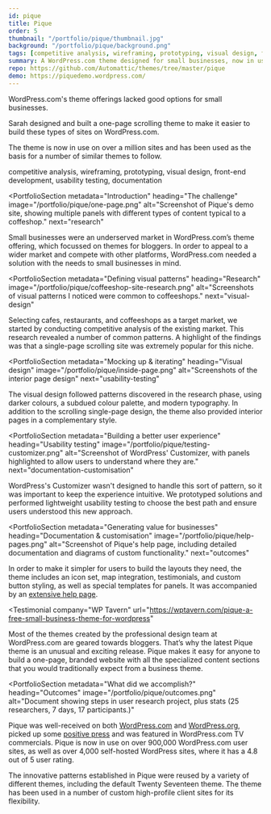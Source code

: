 ```yaml
---
id: pique
title: Pique
order: 5
thumbnail: "/portfolio/pique/thumbnail.jpg"
background: "/portfolio/pique/background.png"
tags: [competitive analysis, wireframing, prototyping, visual design, front-end development, usability testing, documentation]
summary: A WordPress.com theme designed for small businesses, now in use on nearly one million WordPress sites.
repo: https://github.com/Automattic/themes/tree/master/pique
demo: https://piquedemo.wordpress.com/
---
```



<PortfolioSummary next="the-challenge">

<div>
  <IconHeading problem />

  WordPress.com's theme offerings lacked good options for small businesses.
</div>

<div>
  <IconHeading solution />

  Sarah designed and built a one-page scrolling theme to make it easier to build these types of sites on WordPress.com.
</div>

<div>
  <IconHeading result />

  The theme is now in use on over a million sites and has been used as the basis for a number of similar themes to follow.
</div>

<div>
  <IconHeading role />

  competitive analysis, wireframing, prototyping, visual design, front-end development, usability testing, documentation
</div>
</PortfolioSummary>

<ImagePanel dark alt="A mockup showing screenshots of the design system documentation site on a desktop, tablet, and phone." image="/portfolio/pique/pique-device-mockup.png" />

<PortfolioSection
  metadata="Introduction"
  heading="The challenge"
  image="/portfolio/pique/one-page.png"
  alt="Screenshot of Pique's demo site, showing multiple panels with different types of content typical to a coffeshop."
  next="research"
  >

  Small businesses were an underserved market in WordPress.com’s theme offering, which focussed on themes for bloggers. In order to appeal to a wider market and compete with other platforms, WordPress.com needed a solution with the needs to small businesses in mind.

</PortfolioSection>

<PortfolioSection
  metadata="Defining visual patterns"
  heading="Research"
  image="/portfolio/pique/coffeeshop-site-research.png"
  alt="Screenshots of visual patterns I noticed were common to coffeeshops."
  next="visual-design"
  >

  Selecting cafes, restaurants, and coffeeshops as a target market, we started by conducting competitive analysis of the existing market. This research revealed a number of common patterns. A highlight of the findings was that a single-page scrolling site was extremely popular for this niche.

</PortfolioSection>

<PortfolioSection
  metadata="Mocking up & iterating"
  heading="Visual design"
  image="/portfolio/pique/inside-page.png"
  alt="Screenshots of the interior page design"
  next="usability-testing"
  >

  The visual design followed patterns discovered in the research phase, using darker colours, a subdued colour palette, and modern typography. In addition to the scrolling single-page design, the theme also provided interior pages in a complementary style.
</PortfolioSection>

<PortfolioSection
  metadata="Building a better user experience"
  heading="Usability testing"
  image="/portfolio/pique/testing-customizer.png"
  alt="Screenshot of WordPress' Customizer, with panels highlighted to allow users to understand where they are."
  next="documentation-customisation"
  >

  WordPress's Customizer wasn't designed to handle this sort of pattern, so it was important to keep the experience intuitive. We prototyped solutions and performed lightweight usability testing to choose the best path and ensure users understood this new approach.

</PortfolioSection>

<PortfolioSection
  metadata="Generating value for businesses"
  heading="Documentation & customisation"
  image="/portfolio/pique/help-pages.png"
  alt="Screenshot of Pique's help page, including detailed documentation and diagrams of custom functionality."
  next="outcomes"
  >

  In order to make it simpler for users to build the layouts they need, the theme includes an icon set, map integration, testimonials, and custom button styling, as well as special templates for panels. It was accompanied by an [extensive help page](https://wordpress.com/theme/pique).
</PortfolioSection>

<Panel dark>

<Testimonial
  company="WP Tavern"
  url="https://wptavern.com/pique-a-free-small-business-theme-for-wordpress"
>

<Paragraph large inverse>
  Most of the themes created by the professional design team at WordPress.com are geared towards bloggers. That’s why the latest Pique theme is an unusual and exciting release.
</Paragraph>

<Paragraph large inverse>
  Pique makes it easy for anyone to build a one-page, branded website with all the specialized content sections that you would traditionally expect from a business theme.
</Paragraph>

</Testimonial>

</Panel>

<PortfolioSection
  metadata="What did we accomplish?"
  heading="Outcomes"
  image="/portfolio/pique/outcomes.png"
  alt="Document showing steps in user research project, plus stats (25 researchers, 7 days, 17 participants.)"
  >

  Pique was well-received on both [WordPress.com](https://en.blog.wordpress.com/2015/12/17/pique/) and [WordPress.org](https://wordpress.org/support/theme/pique/reviews/), picked up some [positive press](https://wptavern.com/pique-a-free-small-business-theme-for-wordpress) and was featured in WordPress.com TV commercials. Pique is now in use on over 900,000 WordPress.com user sites, as well as over 4,000 self-hosted WordPress sites, where it has a 4.8 out of 5 user rating.

  The innovative patterns established in Pique were reused by a variety of different themes, including the default Twenty Seventeen theme. The theme has been used in a number of custom high-profile client sites for its flexibility.
</PortfolioSection>
